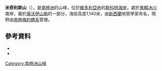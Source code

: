 {{coord|76|38|S|161|35|E|source:GNIS|display=title}}

'''米奇利斯山'''（{{lang-en|Matchless Mountain}}），是[[南極洲|南極洲]]的山峰，位於[[維多利亞地|維多利亞地]]的[[斯科特海岸|斯科特海岸]]，處於[[弗賴冰川|弗賴冰川]]南岸，屬於[[康沃伊山脈|康沃伊山脈]]的一部分，海拔高度1,140米，由[[新西蘭|新西蘭]]地質學家命名，現時由[[南極條約體系|南極條約體系]]管理。

==參考資料==
*{{cite gnis | type = antarid | id = 9537| name = Matchless Mountain | accessdate = 2013-08-28}}
*{{usgs-gazetteer|id=9537}}

{{DEFAULTSORT:Matchless Mountain}}
[[Category:南極洲山峰|Category:南極洲山峰]]


{{ScottCoast-geo-stub}}